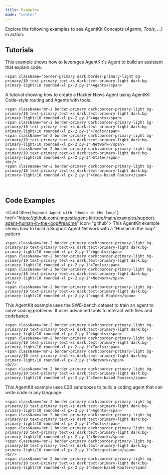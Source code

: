 ```yaml
---
title: Examples
mode: "center"
---
```


Explore the following examples to see AgentKit Concepts (_Agents, Tools, ..._) in action:

## Tutorials

<CardGroup cols={2}>

  <Card title="Build an Agent to chat with code" href="/ai-agents-in-practice/ai-workflows" icon="book">
    This example shows how to leverages AgentKit's Agent to build an assistant that explain code.

    <span className="border-primary dark:border-primary-light bg-primary/10 text-primary text-xs dark:text-primary-light dark:bg-primary-light/10 rounded-xl px-2 py-1">Agents</span>

  </Card>

  <Card title="Hacker News Agent with Render and Inngest" href="/ai-agents-in-practice/ai-workflows" icon="book">
    A tutorial showing how to create a Hacker News Agent using AgentKit Code-style routing and Agents with tools.

    <span className="mr-2 border-primary dark:border-primary-light bg-primary/10 text-primary text-xs dark:text-primary-light dark:bg-primary-light/10 rounded-xl px-2 py-1">Agents</span>
    <span className="mr-2 border-primary dark:border-primary-light bg-primary/10 text-primary text-xs dark:text-primary-light dark:bg-primary-light/10 rounded-xl px-2 py-1">Tools</span>
    <span className="mr-2 border-primary dark:border-primary-light bg-primary/10 text-primary text-xs dark:text-primary-light dark:bg-primary-light/10 rounded-xl px-2 py-1">Network</span>
    <span className="mr-2 border-primary dark:border-primary-light bg-primary/10 text-primary text-xs dark:text-primary-light dark:bg-primary-light/10 rounded-xl px-2 py-1">State</span>
    <br/>
    <span className="mr-2 border-primary dark:border-primary-light bg-primary/10 text-primary text-xs dark:text-primary-light dark:bg-primary-light/10 rounded-xl px-2 py-1">Code-based Router</span>

  </Card>

</CardGroup>

<br />

## Code Examples

<CardGroup cols={2}>

<Card title={`Support Agent with "Human in the loop"`} href="https://github.com/inngest/agent-kit/tree/main/examples/support-agent-human-in-the-loop#readme" icon="github">
    This AgentKit example shows how to build a Support Agent Network with a "Human in the loop" pattern.

    <span className="mr-2 border-primary dark:border-primary-light bg-primary/10 text-primary text-xs dark:text-primary-light dark:bg-primary-light/10 rounded-xl px-2 py-1">Agents</span>
    <span className="mr-2 border-primary dark:border-primary-light bg-primary/10 text-primary text-xs dark:text-primary-light dark:bg-primary-light/10 rounded-xl px-2 py-1">Tools</span>
    <span className="mr-2 border-primary dark:border-primary-light bg-primary/10 text-primary text-xs dark:text-primary-light dark:bg-primary-light/10 rounded-xl px-2 py-1">Network</span>
    <br/>
    <span className="mr-2 border-primary dark:border-primary-light bg-primary/10 text-primary text-xs dark:text-primary-light dark:bg-primary-light/10 rounded-xl px-2 py-1">Agent Router</span>

  </Card>

  <Card title="AgentKit SWE-bench" href="https://github.com/inngest/agent-kit/tree/main/examples/swebench#readme" icon="github">
    This AgentKit example uses the SWE-bench dataset to train an agent to solve coding problems. It uses advanced tools to interact with files and codebases.

    <span className="mr-2 border-primary dark:border-primary-light bg-primary/10 text-primary text-xs dark:text-primary-light dark:bg-primary-light/10 rounded-xl px-2 py-1">Agents</span>
    <span className="mr-2 border-primary dark:border-primary-light bg-primary/10 text-primary text-xs dark:text-primary-light dark:bg-primary-light/10 rounded-xl px-2 py-1">Tools</span>
    <span className="mr-2 border-primary dark:border-primary-light bg-primary/10 text-primary text-xs dark:text-primary-light dark:bg-primary-light/10 rounded-xl px-2 py-1">Network</span>
    <br/>
    <span className="mr-2 border-primary dark:border-primary-light bg-primary/10 text-primary text-xs dark:text-primary-light dark:bg-primary-light/10 rounded-xl px-2 py-1">Code-based Router</span>

  </Card>

  <Card title="Coding Agent with E2B sandboxes" href="https://github.com/inngest/agent-kit/tree/main/examples/e2b-coding-agent#readme" icon="github">
    This AgentKit example uses E2B sandboxes to build a coding agent that can write code in any language.

    <span className="mr-2 border-primary dark:border-primary-light bg-primary/10 text-primary text-xs dark:text-primary-light dark:bg-primary-light/10 rounded-xl px-2 py-1">Agents</span>
    <span className="mr-2 border-primary dark:border-primary-light bg-primary/10 text-primary text-xs dark:text-primary-light dark:bg-primary-light/10 rounded-xl px-2 py-1">Tools</span>
    <span className="mr-2 border-primary dark:border-primary-light bg-primary/10 text-primary text-xs dark:text-primary-light dark:bg-primary-light/10 rounded-xl px-2 py-1">Network</span>
    <span className="mr-2 border-primary dark:border-primary-light bg-primary/10 text-primary text-xs dark:text-primary-light dark:bg-primary-light/10 rounded-xl px-2 py-1">Integrations</span>
    <br/>
    <span className="mr-2 border-primary dark:border-primary-light bg-primary/10 text-primary text-xs dark:text-primary-light dark:bg-primary-light/10 rounded-xl px-2 py-1">Code-based Router</span>

  </Card>
</CardGroup>
